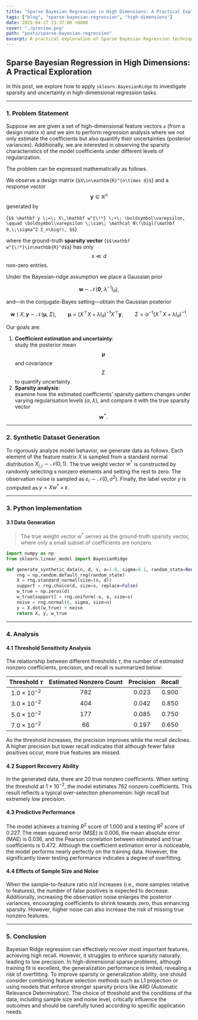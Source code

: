 ```yaml
---
title: "Sparse Bayesian Regression in High Dimensions: A Practical Exploration"
tags: ["blog", "sparse-bayesian-regression", "high-dimensions"]
date: 2025-04-27 23:37:00 +0800
cover: "./preview.png"
path: "posts/sparse-bayesian-regression"
excerpt: A practical exploration of Sparse Bayesian Regression techniques in high dimensions.
---
```


## Sparse Bayesian Regression in High Dimensions: A Practical Exploration

In this post, we explore how to apply `sklearn.BayesianRidge` to investigate sparsity and uncertainty in high-dimensional regression tasks.

---

### 1. Problem Statement

Suppose we are given a set of high-dimensional feature vectors `a` (from a design matrix `X`) and we aim to perform regression analysis where we not only estimate the coefficients but also quantify their uncertainties (posterior variances). Additionally, we are interested in observing the sparsity characteristics of the model coefficients under different levels of regularization.

The problem can be expressed mathematically as follows.

We observe a design matrix <span>{`$X\in\mathbb{R}^{n\times d}$`}</span> and a response vector $$\mathbf y\in\mathbb{R}^n$$ generated by  

<span>{`$$
\mathbf y \;=\; X\,\mathbf w^{\!*} \;+\; \boldsymbol\varepsilon,
\qquad
\boldsymbol\varepsilon \;\sim\; \mathcal N\!\bigl(\mathbf 0,\;\sigma^2 I_n\bigr),
$$`}</span>

where the ground-truth **sparsity vector** <span>{`$$\mathbf w^{\!*}\in\mathbb{R}^d$$`}</span> has only $$s\ll d$$ non-zero entries.

Under the Bayesian-ridge assumption we place a Gaussian prior  

$$
\mathbf w \;\sim\; \mathcal N\!\bigl(\mathbf 0,\;\lambda^{-1} I_d\bigr),
$$

and—in the conjugate-Bayes setting—obtain the Gaussian posterior  

$$
\mathbf w \mid X,\mathbf y
\;\sim\;
\mathcal N\!\bigl(\boldsymbol\mu,\;\Sigma\bigr),
\qquad
\boldsymbol\mu
=\bigl(X^{\!\top}X+\lambda I_d\bigr)^{-1}X^{\!\top}\mathbf y,
\qquad
\Sigma
=\alpha^{-1}\bigl(X^{\!\top}X+\lambda I_d\bigr)^{-1}.
$$

Our goals are:

1. **Coefficient estimation and uncertainty**:  
   study the posterior mean $$\boldsymbol\mu$$ and covariance $$\Sigma$$ to quantify uncertainty.
2. **Sparsity analysis**:  
   examine how the estimated coefficients’ sparsity pattern changes under varying regularisation levels $(\alpha,\lambda)$, and compare it with the true sparsity vector $$\mathbf w^{\!*}.$$

---

### 2. Synthetic Dataset Generation

To rigorously analyze model behavior, we generate data as follows. Each element of the feature matrix $X$ is sampled from a standard normal distribution $X_{i,j} \sim \mathcal{N}(0,1)$. The true weight vector $w^*$ is constructed by randomly selecting $s$ nonzero elements and setting the rest to zero. The observation noise is sampled as $\varepsilon_i \sim \mathcal{N}(0, \sigma^2)$. Finally, the label vector $y$ is computed as $y = Xw^* + \varepsilon$.

---

### 3. Python Implementation

#### 3.1 Data Generation

> The true weight vector $w^*$ serves as the ground-truth sparsity vector, where only a small subset of coefficients are nonzero.

```python
import numpy as np
from sklearn.linear_model import BayesianRidge

def generate_synthetic_data(n, d, s, a=1.0, sigma=0.1, random_state=None):
    rng = np.random.default_rng(random_state)
    X = rng.standard_normal(size=(n, d))
    support = rng.choice(d, size=s, replace=False)
    w_true = np.zeros(d)
    w_true[support] = rng.uniform(-a, a, size=s)
    noise = rng.normal(0, sigma, size=n)
    y = X.dot(w_true) + noise
    return X, y, w_true
```

---

### 4. Analysis

#### 4.1 Threshold Sensitivity Analysis

The relationship between different thresholds $\tau$, the number of estimated nonzero coefficients, precision, and recall is summarized below:

| Threshold $\tau$ | Estimated Nonzero Count | Precision | Recall |
|:---------------:|:------------------------:|:---------:|:------:|
| $1.0\times10^{-2}$ | 782 | 0.023 | 0.900 |
| $3.0\times10^{-2}$ | 404 | 0.042 | 0.850 |
| $5.0\times10^{-2}$ | 177 | 0.085 | 0.750 |
| $7.0\times10^{-2}$ | 66  | 0.197 | 0.650 |

As the threshold increases, the precision improves while the recall declines. A higher precision but lower recall indicates that although fewer false positives occur, more true features are missed.

#### 4.2 Support Recovery Ability

In the generated data, there are 20 true nonzero coefficients. When setting the threshold at $1\times10^{-2}$, the model estimates 782 nonzero coefficients. This result reflects a typical over-selection phenomenon: high recall but extremely low precision.

#### 4.3 Predictive Performance

The model achieves a training $R^2$ score of 1.000 and a testing $R^2$ score of 0.227. The mean squared error (MSE) is 0.006, the mean absolute error (MAE) is 0.036, and the Pearson correlation between estimated and true coefficients is 0.472. Although the coefficient estimation error is noticeable, the model performs nearly perfectly on the training data. However, the significantly lower testing performance indicates a degree of overfitting.

#### 4.4 Effects of Sample Size and Noise

When the sample-to-feature ratio $n/d$ increases (i.e., more samples relative to features), the number of false positives is expected to decrease. Additionally, increasing the observation noise enlarges the posterior variances, encouraging coefficients to shrink towards zero, thus enhancing sparsity. However, higher noise can also increase the risk of missing true nonzero features.

---

### 5. Conclusion

Bayesian Ridge regression can effectively recover most important features, achieving high recall. However, it struggles to enforce sparsity naturally, leading to low precision. In high-dimensional sparse problems, although training fit is excellent, the generalization performance is limited, revealing a risk of overfitting. To improve sparsity or generalization ability, one should consider combining feature selection methods such as L1 projection or using models that enforce stronger sparsity priors like ARD (Automatic Relevance Determination). The choice of threshold and the conditions of the data, including sample size and noise level, critically influence the outcomes and should be carefully tuned according to specific application needs.